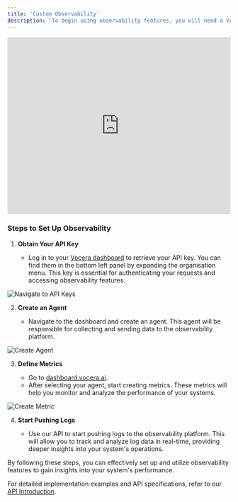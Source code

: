 ---
title: 'Custom Observability'
description: 'To begin using observability features, you will need a Vocera account. If you do not have access, please contact [tarush@vocera.ai](mailto:tarush@vocera.ai).'
---

<iframe
  width="100%" 
  height="400px"
  style={{ 
    aspectRatio: '16 / 9',
    border: '1px solid #ccc',
    borderRadius: '8px',
    marginBottom: '20px'
  }}
  src="https://www.tella.tv/video/observing-call-via-vocera-abd6/embed"
  frameborder="0"
  allow="accelerometer; autoplay; clipboard-write; encrypted-media; gyroscope; picture-in-picture"
  allowfullscreen
  title="Beginners Guide to Testing AI Voice Agents"
></iframe>


### Steps to Set Up Observability

1. **Obtain Your API Key**

   - Log in to your [Vocera dashboard](https://dashboard.vocera.ai) to retrieve your API key. You can find them in the bottom left panel by expanding the organisation menu. This key is essential for authenticating your requests and accessing observability features.

<img src="/images/get-vocera-api-key-1.png" alt="Navigate to API Keys" />

2. **Create an Agent**

   - Navigate to the dashboard and create an agent. This agent will be responsible for collecting and sending data to the observability platform.

<img src="/images/create-agent.png" alt="Create Agent" />

3. **Define Metrics**

   - Go to [dashboard.vocera.ai](https://dashboard.vocera.ai).
   - After selecting your agent, start creating metrics. These metrics will help you monitor and analyze the performance of your systems.

<img src="/images/create-metrics-1.png" alt="Create Metric" />

4. **Start Pushing Logs**

   - Use our API to start pushing logs to the observability platform. This will allow you to track and analyze log data in real-time, providing deeper insights into your system's operations.

By following these steps, you can effectively set up and utilize observability features to gain insights into your system's performance.

For detailed implementation examples and API specifications, refer to our [API Introduction](/api-reference/calls/introduction).
